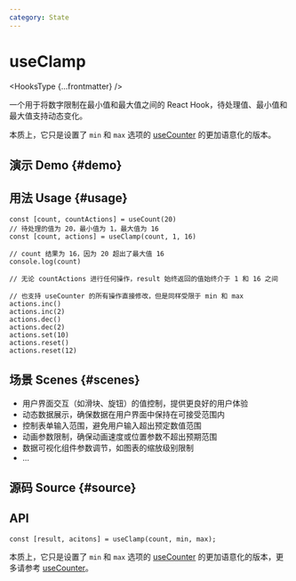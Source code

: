 ```yaml
---
category: State
---
```


# useClamp


<HooksType {...frontmatter} />

一个用于将数字限制在最小值和最大值之间的 React Hook，待处理值、最小值和最大值支持动态变化。

本质上，它只是设置了 `min` 和 `max` 选项的 [useCounter](/reference/use-counter) 的更加语意化的版本。

## 演示 Demo \{#demo}


<App />

## 用法 Usage \{#usage}

```tsx
const [count, countActions] = useCount(20)
// 待处理的值为 20，最小值为 1，最大值为 16
const [count, actions] = useClamp(count, 1, 16) 

// count 结果为 16，因为 20 超出了最大值 16
console.log(count)

// 无论 countActions 进行任何操作，result 始终返回的值始终介于 1 和 16 之间

// 也支持 useCounter 的所有操作直接修改，但是同样受限于 min 和 max
actions.inc() 
actions.inc(2)
actions.dec()
actions.dec(2)
actions.set(10)
actions.reset()
actions.reset(12)
```

## 场景 Scenes \{#scenes}

- 用户界面交互（如滑块、旋钮）的值控制，提供更良好的用户体验
- 动态数据展示，确保数据在用户界面中保持在可接受范围内
- 控制表单输入范围，避免用户输入超出预定数值范围
- 动画参数限制，确保动画速度或位置参数不超出预期范围
- 数据可视化组件参数调节，如图表的缩放级别限制
- ...

## 源码 Source \{#source}


<Source />

## API

```tsx
const [result, acitons] = useClamp(count, min, max);
```

本质上，它只是设置了 `min` 和 `max` 选项的 [useCounter](/reference/use-counter) 的更加语意化的版本，更多请参考 [useCounter](/reference/use-counter)。
